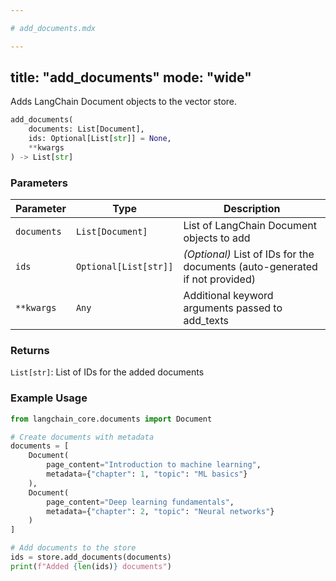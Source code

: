 ```yaml
---

# add_documents.mdx

---
```

title: "add_documents"
mode: "wide"
---

Adds LangChain Document objects to the vector store.

```python
add_documents(
    documents: List[Document],
    ids: Optional[List[str]] = None,
    **kwargs
) -> List[str]
```

### Parameters

| Parameter | Type | Description |
|-----------|------|-------------|
| `documents` | `List[Document]` | List of LangChain Document objects to add |
| `ids` | `Optional[List[str]]` | _(Optional)_ List of IDs for the documents (auto-generated if not provided) |
| `**kwargs` | `Any` | Additional keyword arguments passed to add_texts |

### Returns

`List[str]`: List of IDs for the added documents

### Example Usage

```python
from langchain_core.documents import Document

# Create documents with metadata
documents = [
    Document(
        page_content="Introduction to machine learning",
        metadata={"chapter": 1, "topic": "ML basics"}
    ),
    Document(
        page_content="Deep learning fundamentals",
        metadata={"chapter": 2, "topic": "Neural networks"}
    )
]

# Add documents to the store
ids = store.add_documents(documents)
print(f"Added {len(ids)} documents")
```
